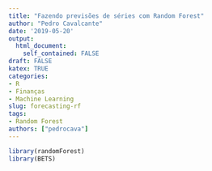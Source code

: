 ```yaml
---
title: "Fazendo previsões de séries com Random Forest"
author: "Pedro Cavalcante"
date: '2019-05-20'
output:
  html_document:
    self_contained: FALSE
draft: FALSE
katex: TRUE
categories:
- R
- Finanças
- Machine Learning
slug: forecasting-rf
tags:
- Random Forest
authors: ["pedrocava"]
---
```






```R
library(randomForest)
library(BETS)
```

